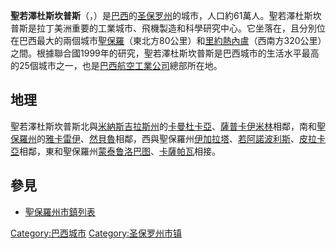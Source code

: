{{Infobox settlement
|name                   = 聖若澤杜斯坎普斯
|settlement_type        = 
|official_name          = 
|image_skyline          = Aeroporto de são jose dos campos.jpg
|imagesize              = 250px
|image_caption          = View of the city
|motto                  = "[[Aura_terraque_generosa|Aura terraque generosa]]"{{spaces|2}}<small>([[拉丁语|拉丁语]])<br/>"Generous are my airs and land"</small>
|nickname               = 
|image_flag             = Bandeira de São José dos Campos.svg
|image_seal             = Saojosedoscampos brasao.gif
|image_map              = SaoPaulo Municip SaoJosedosCampos.svg
|mapsize                = 250px
|map_caption            = 位於聖保羅州,[[巴西|巴西]]
|coordinates_display    = inline,title
|coordinates_region     = BR
|subdivision_type  = [[国家列表|国家]]
|subdivision_type1 = 方位
|subdivision_type2 = [[巴西行政区划|州]]
|subdivision_name  = {{BRA}}
|subdivision_name1 = 东南
|subdivision_name2 = [[圣保罗州|圣保罗州]]
|leader_title           = [[市長|市長]]
|leader_name            = [[Eduardo_Cury|Eduardo Cury]] ([[Brazilian_Social_Democracy_Party|PSDB]])
|area_magnitude         = 1 E9
|area_total_km2         = 1099.60
|area_urban_km2         = 298.99
|population_as_of       = 2006
|population_note        =
|population_total       = 610965
|population_density_km2 = 555.62
|timezone               = [[UTC-3|UTC-3]]
|utc_offset             = -3
|timezone_DST           = [[UTC-2|UTC-2]]
|utc_offset_DST         = -2
|latd=23 |latm= 11 |lats=11 |latNS=S
|longd=45 |longm= 52 |longs=43 |longEW=W
|elevation_m              = 660
|elevation_ft           = 2165
|area_code              = +55 12
|postal_code_type       = Postal Code
|postal_code            = 12200-000
|website                = [http://www.sjc.sp.gov.br São José dos Campos, São Paulo]
|footnotes              =
|blank_name             = 
|blank_info             = 
}}
'''聖若澤杜斯坎普斯'''（{{lang-pt|São José dos Campos}}，{{IPA-pt|sɐ̃w̃ ʒuˈzɛ dus ˈkɐ̃pus}}）是[[巴西|巴西]]的[[圣保罗州|圣保罗州]]的城市，人口約61萬人。聖若澤杜斯坎普斯是拉丁美洲重要的工業城市、飛機製造和科學研究中心。它坐落在{{le|帕拉伊巴河谷|Paraíba Valley}}，且分別位在巴西最大的兩個城市[[聖保羅_(巴西)|聖保羅]]（東北方80公里）和[[里約熱內盧|里約熱內盧]]（西南方320公里）之間。根據聯合國1999年的研究，聖若澤杜斯坎普斯是巴西城市的生活水平最高的25個城市之一，也是[[巴西航空工業公司|巴西航空工業公司]]總部所在地。

== 地理 ==
聖若澤杜斯坎普斯北與[[米納斯吉拉斯州|米納斯吉拉斯州]]的[[卡曼杜卡亞|卡曼杜卡亞]]、[[薩普卡伊米林|薩普卡伊米林]]相鄰，南和[[聖保羅州|聖保羅州]]的[[雅卡雷伊|雅卡雷伊]]、[[然貝魯|然貝魯]]相鄰，西與聖保羅州[[伊加拉塔|伊加拉塔]]、[[若阿諾波利斯|若阿諾波利斯]]、[[皮拉卡亞|皮拉卡亞]]相鄰，東和聖保羅州[[蒙泰鲁洛巴图|蒙泰鲁洛巴图]]、[[卡薩帕瓦|卡薩帕瓦]]相接。

== 參見 ==
*[[聖保羅州市鎮列表|聖保羅州市鎮列表]]

[[Category:巴西城市|Category:巴西城市]]

{{圣保罗州市镇}}
[[Category:圣保罗州市镇|Category:圣保罗州市镇]]